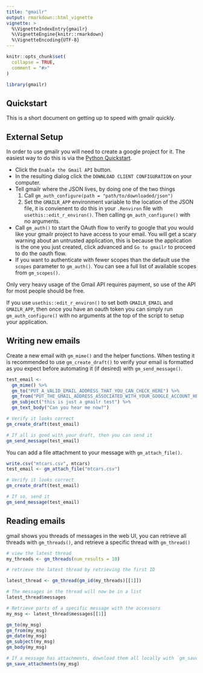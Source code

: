 ```yaml
---
title: "gmailr"
output: rmarkdown::html_vignette
vignette: >
  %\VignetteIndexEntry{gmailr}
  %\VignetteEngine{knitr::rmarkdown}
  %\VignetteEncoding{UTF-8}
---
```


```r
knitr::opts_chunk$set(
  collapse = TRUE,
  comment = "#>"
)
```

```r
library(gmailr)
```

## Quickstart ##

This is a short document on getting up to speed with gmailr quickly.

## External Setup ##

In order to use gmailr you will need to create a google project for it. The
easiest way to do this is via the [Python
Quickstart](https://developers.google.com/gmail/api/quickstart/python).

* Click the `Enable the Gmail API` button.
* In the resulting dialog click the `DOWNLOAD CLIENT CONFIGURATION` on your computer.
* Tell gmailr where the JSON lives, by doing one of the two things
  1. Call `gm_auth_configure(path = "path/to/downloaded/json")`
  2. Set the `GMAILR_APP` environment variable to the location of the JSON
     file, it is convienent to do this in your `.Renviron` file with
     `usethis::edit_r_environ()`. Then calling `gm_auth_configure()` with no arguments.
* Call `gm_auth()` to start the OAuth flow to verify to google that you would
  like your gmailr project to have access to your email. You will get a scary
  warning about an untrusted application, this is because the application is
  the one you just created, click advanced and `Go to gmailr` to proceed to do
  the oauth flow.
* If you want to authenticate with fewer scopes than the default use the
  `scopes` parameter to `gm_auth()`. You can see a full list of available
  scopes from `gm_scopes()`.
  
Only very heavy usage of the Gmail API requires payment, so use of the API for most
people should be free.

If you use `usethis::edit_r_environ()` to set both `GMAILR_EMAIL` and
`GMAILR_APP`, then once you have an oauth token you can simply run
`gm_auth_configure()` with no arguments at the top of the script to setup your
application.

## Writing new emails ##

Create a new email with `gm_mime()` and the helper functions. When testing it
is recommended to use `gm_create_draft()` to verify your email is formatted as you
expect before automating it (if desired) with `gm_send_message()`.

```r
test_email <-
  gm_mime() %>%
  gm_to("PUT_A_VALID_EMAIL_ADDRESS_THAT_YOU_CAN_CHECK_HERE") %>%
  gm_from("PUT_THE_GMAIL_ADDRESS_ASSOCIATED_WITH_YOUR_GOOGLE_ACCOUNT_HERE") %>%
  gm_subject("this is just a gmailr test") %>%
  gm_text_body("Can you hear me now?")

# Verify it looks correct
gm_create_draft(test_email)

# If all is good with your draft, then you can send it
gm_send_message(test_email)
```

You can add a file attachment to your message with `gm_attach_file()`.

```r
write.csv("mtcars.csv", mtcars)
test_email <- gm_attach_file("mtcars.csv")

# Verify it looks correct
gm_create_draft(test_email)

# If so, send it
gm_send_message(test_email)
```

## Reading emails ##

gmail shows you threads of messages in the web UI, you can retrieve all threads
with `gm_threads()`, and retrieve a specific thread with `gm_thread()`

```r
# view the latest thread
my_threads <- gm_threads(num_results = 10)

# retrieve the latest thread by retrieving the first ID

latest_thread <- gm_thread(gm_id(my_threads)[[1]])

# The messages in the thread will now be in a list
latest_thread$messages

# Retrieve parts of a specific message with the accessors
my_msg <- latest_thread$messages[[1]]

gm_to(my_msg)
gm_from(my_msg)
gm_date(my_msg)
gm_subject(my_msg)
gm_body(my_msg)

# If a message has attachments, download them all locally with `gm_save_attachments()`.
gm_save_attachments(my_msg)
```
